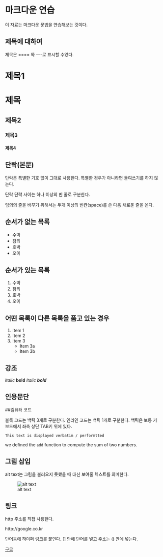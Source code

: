마크다운 연습
========================

이 자료는 마크다운 문법을 연습해보는 것이다.

제목에 대하여
-----------------------

제목은 ==== 와 ----로 표시할 수있다.

# 제목1
# 제목 #

## 제목2
### 제목3
#### 제목4

단락(본문)
----------------------

단락은 특별한 기호 없이 그대로 사용한다. 특별한 경우가 아니라면
들여쓰기를 하지 않는다.

단락 단락 사이는 하나 이상의 빈 줄로 구분한다.

임의의 줄을 바꾸기 위해서는
두개 이상의 빈칸(space)를 쓴 다음 새로운 줄을 쓴다.

순서가 없는 목록
---------------
* 수박
* 참외
- 호박
- 오이

순서가 있는 목록
---------------
1. 수박
2. 참외
3. 호박
4. 오이

어떤 목록이 다른 목록을 품고 있는 경우
-----------------------------------
1. Item 1
2. Item 2
3. Item 3
    * Item 3a
    * Item 3b

강조
---
*italic*    **bold**
_italic_    ___bold___

인용문단
-------

##컴퓨터 코드

블록 코드는 백틱 3개로 구분한다.
인라인 코드는 백틱 1개로 구분한다.
백틱은 보통 키보드에서 좌측 상단 TAB키 위에 있다.

```
This text is displayed verbatim / performtted
```

we defined the `add` function to
compute the sum of two numbers.

그림 삽입
---------

alt text는 그림을 불러오지 못했을 때 대신 보여줄 텍스트를 의미한다.




![alt text](http://placehold.it/350x150)

링크
----

http 주소를 직접 사용한다.

http://google.co.kr

단어등에 하이퍼 링크를 붙인다. [] 안에 단어를 넣고 주소는 () 안에 넣는다.

[구글](http://google.co.kr)

